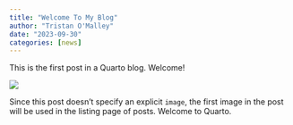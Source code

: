 ```yaml
---
title: "Welcome To My Blog"
author: "Tristan O'Malley"
date: "2023-09-30"
categories: [news]
---
```


This is the first post in a Quarto blog. Welcome!

![](thumbnail.jpg)

Since this post doesn't specify an explicit `image`, the first image in the post will be used in the listing page of posts. Welcome to Quarto.
